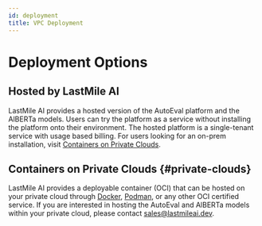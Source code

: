 ```yaml
---
id: deployment
title: VPC Deployment
---
```



# Deployment Options

## Hosted by LastMile AI

LastMile AI provides a hosted version of the AutoEval platform and the AlBERTa models. Users can try the platform as a service without installing the platform onto their environment. The hosted platform is a single-tenant service with usage based billing. For users looking for an on-prem installation, visit [Containers on Private Clouds](#private-clouds).

## Containers on Private Clouds {#private-clouds}

LastMile AI provides a deployable container (OCI) that can be hosted on your private cloud through [Docker](https://www.docker.com/), [Podman](https://podman.io/), or any other OCI certified service. If you are interested in hosting the AutoEval and AlBERTa models within your private cloud, please contact [sales@lastmileai.dev](mailto:sales@lastmileai.dev).

